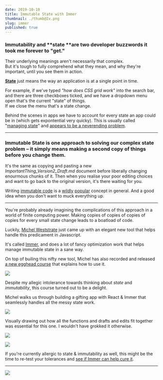 ```yaml
---
date: 2019-10-10
title: Immutable State with Immer
thumbnail: ./thumb@2x.png
slug: immer
published: true
---
```



<SketchesContainer>

 ### **Immutability** and **state **are two developer buzzwords it took me forever to "get."

Their underlying meanings aren't necessarily that complex.  
But it's tough to fully comprehend what they mean, and why they're important, until you see them in action.


[**State**](https://en.wikipedia.org/wiki/State_(computer_science)) just means the way an application is at a single point in time.

For example, if we've typed _"how does CSS grid work"_ into the search bar, and there are three checkboxes ticked, and we have a dropdown menu open that's the current "state" of things.  
If we close the menu that's a state change. 

Behind the scenes in apps we have to account for every state an app could be in (which gets expontential very quicky). This is usually called "[managing state](https://codeburst.io/state-management-in-javascript-15d0d98837e1)" and [appears to be a neverending problem](https://medium.com/razroo/the-history-of-javascript-state-management-in-2019-161491d588ed).

---

### **Immutable State** is one approach to solving our complex state problem – it simply means making a second copy of things before you change them.  

It's the same as copying and pasting a new _ImportantThing_Version2_Draft.md_ document before liberally changing enourmous chunks of it.
Then when you realise your poor editing choices and want to go back to the original version, it's there waiting for you.

Writing [immutable code](https://en.wikipedia.org/wiki/Immutable_object) is a [wildly](https://medium.com/tribalscale/understanding-immutability-fdd627b66e58) [popular](https://itnext.io/why-concept-of-immutability-is-so-damn-important-for-a-beginner-front-end-developer-8da85b565c8e) concept in general. And a good idea when you don't want to muck everything up.  

---

You're probably already imagining the complications of this approach in a world of finite computing power.  Making copies of copies of copies of copies for every small state change leads to a boatload of code.

Luckily, [Michel Weststrate](https://twitter.com/mweststrate) just came up with an elegant new tool that helps handle this predicament in Javascript.

It's called [Immer](https://immerjs.github.io/immer/docs/introduction), and does a lot of fancy optimization work that helps manage immutable state in a sane way.

On top of builing this nifty new tool, Michel has also recorded and released [a new egghead course](https://egghead.io/courses/immutable-javascript-data-structures-with-immer) that explains how to use it.

<Link to="https://egghead.io/courses/immutable-javascript-data-structures-with-immer">

![](./immutable-javascript-data-structures-with-immer.jpg)

</Link>

Despite my allegic intolerance towards thinking about _state_ and _immutability_, this course turned out to be a delight.  
 
 Michel walks us through building a gifting app with React & Immer that seamlessly handles all the messy state work.

![](./immer-1.png)

Visually drawing out how all the functions and drafts and edits fit together was essential for this one. I wouldn't have grokked it otherwise.

![](./immer-2.png)

![](./immer-3.png)

If you're currently allergic to state & immutability as well, this might be the time to re-test your tolerances and [see if Immer can help cure it](https://egghead.io/courses/immutable-javascript-data-structures-with-immer). 

---

<FullSketchnote coursename="Immutable JavaScript Data Structures with Immer" courselink="https://egghead.io/courses/immutable-javascript-data-structures-with-immer">

![](./immer-mini.png)

</FullSketchnote>

</SketchesContainer>